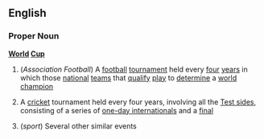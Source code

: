 ==English==
===Proper Noun===
'''[[World]] [[Cup]]'''
{{wikipedia}}
#(''Association Football'') A [[football]] [[tournament]] held every [[four]] [[year]]s in which those [[national]] [[team]]s that [[qualify]] [[play]] to [[determine]] a [[world champion]]
#{{cricket}} A [[cricket]] tournament held every four years, involving all the [[Test side]]s, consisting of a series of [[one-day international]]s and a [[final]]
#(''sport'') Several other similar events